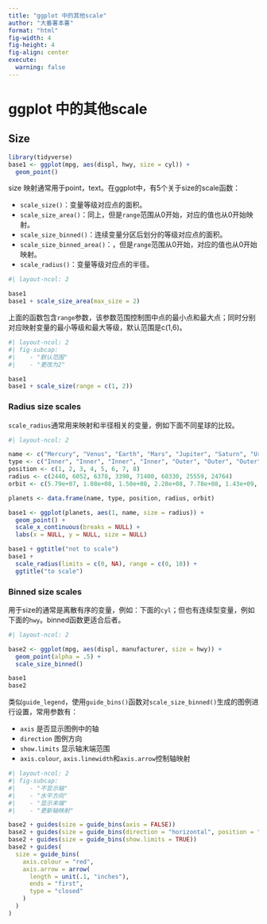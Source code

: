 ```yaml
---
title: "ggplot 中的其他scale"
author: "大番薯本薯"
format: "html"
fig-width: 4
fig-height: 4
fig-align: center
execute:
  warning: false
---
```


# ggplot 中的其他scale

## Size

```r
library(tidyverse)
base1 <- ggplot(mpg, aes(displ, hwy, size = cyl)) +
  geom_point()
```

size 映射通常用于point，text。在ggplot中，有5个关于size的scale函数：

-   `scale_size()`：变量等级对应点的面积。
-   `scale_size_area()`：同上，但是`range`范围从0开始，对应的值也从0开始映射。
-   `scale_size_binned()`：连续变量分区后划分的等级对应点的面积。
-   `scale_size_binned_area()`：，但是`range`范围从0开始，对应的值也从0开始映射。
-   `scale_radius()`：变量等级对应点的半径。

```r
#| layout-ncol: 2

base1
base1 + scale_size_area(max_size = 2)

```

上面的函数包含`range`参数，该参数范围控制图中点的最小点和最大点；同时分别对应映射变量的最小等级和最大等级，默认范围是c(1,6)。

```r
#| layout-ncol: 2
#| fig-subcap:
#|    - "默认范围"
#|    - "更改为2"

base1
base1 + scale_size(range = c(1, 2))
```

### Radius size scales

`scale_radius`通常用来映射和半径相关的变量，例如下面不同星球的比较。

```r
#| layout-ncol: 2

name <- c("Mercury", "Venus", "Earth", "Mars", "Jupiter", "Saturn", "Uranus", "Neptune")
type <- c("Inner", "Inner", "Inner", "Inner", "Outer", "Outer", "Outer", "Outer")
position <- c(1, 2, 3, 4, 5, 6, 7, 8)
radius <- c(2440, 6052, 6378, 3390, 71400, 60330, 25559, 24764)
orbit <- c(5.79e+07, 1.08e+08, 1.50e+08, 2.28e+08, 7.78e+08, 1.43e+09, 2.87e+09, 4.50e+09)

planets <- data.frame(name, type, position, radius, orbit)

base1 <- ggplot(planets, aes(1, name, size = radius)) +
  geom_point() +
  scale_x_continuous(breaks = NULL) +
  labs(x = NULL, y = NULL, size = NULL)

base1 + ggtitle("not to scale")
base1 +
  scale_radius(limits = c(0, NA), range = c(0, 10)) +
  ggtitle("to scale")
```

### Binned size scales

用于size的通常是离散有序的变量，例如：下面的`cyl`；但也有连续型变量，例如下面的`hwy`。binned函数更适合后者。

```r
#| layout-ncol: 2

base2 <- ggplot(mpg, aes(displ, manufacturer, size = hwy)) +
  geom_point(alpha = .5) +
  scale_size_binned()

base1
base2
```

类似`guide_legend`，使用`guide_bins()`函数对`scale_size_binned()`生成的图例进行设置，常用参数有：

-   `axis` 是否显示图例中的轴
-   `direction` 图例方向
-   `show.limits` 显示轴末端范围
-   `axis.colour`, `axis.linewidth`和`axis.arrow`控制轴映射

```r
#| layout-ncol: 2
#| fig-subcap:
#|    - "不显示轴"
#|    - "水平方向"
#|    - "显示末端"
#|    - "更新轴映射"

base2 + guides(size = guide_bins(axis = FALSE))
base2 + guides(size = guide_bins(direction = "horizontal", position = "bottom"))
base2 + guides(size = guide_bins(show.limits = TRUE))
base2 + guides(
  size = guide_bins(
    axis.colour = "red",
    axis.arrow = arrow(
      length = unit(.1, "inches"),
      ends = "first",
      type = "closed"
    )
  )
)
```
